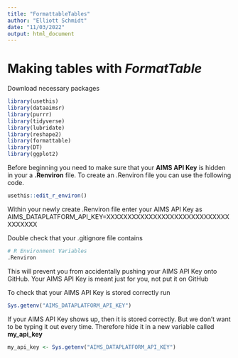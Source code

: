```yaml
---
title: "FormattableTables"
author: "Elliott Schmidt"
date: "11/03/2022"
output: html_document
---
```

# Making tables with ***FormatTable*** 

Download necessary packages  

```r
library(usethis) 
library(dataaimsr) 
library(purrr)
library(tidyverse)
library(lubridate)
library(reshape2)
library(formattable)
library(DT)
library(ggplot2)
```
Before beginning you need to make sure that your **AIMS API Key** is hidden in your a **.Renviron** file. To create an .Renviron file you can use the following code. 

```r
usethis::edit_r_environ()
```
Within your newly create .Renviron file enter your AIMS API Key as AIMS_DATAPLATFORM_API_KEY=XXXXXXXXXXXXXXXXXXXXXXXXXXXXXXXXXXXX 

Double check that your .gitignore file contains 

```r
# R Environment Variables
.Renviron
```
This will prevent you from accidentally pushing your AIMS API Key onto GitHub. Your AIMS API Key is meant just for you, not put it on GitHub 


To check that your AIMS API Key is stored correctly run 

```r
Sys.getenv("AIMS_DATAPLATFORM_API_KEY")
```
If your AIMS API Key shows up, then it is stored correctly. But we don't want to be typing it out every time. Therefore hide it in a new variable called **my_api_key**

```r
my_api_key <- Sys.getenv("AIMS_DATAPLATFORM_API_KEY") 
```